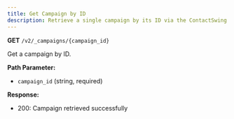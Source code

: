 ```yaml
---
title: Get Campaign by ID
description: Retrieve a single campaign by its ID via the ContactSwing API.
---
```


**GET** `/v2/_campaigns/{campaign_id}`

Get a campaign by ID.

**Path Parameter:**
- `campaign_id` (string, required)

**Response:**
- 200: Campaign retrieved successfully